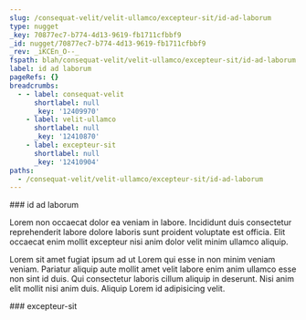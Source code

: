 ```yaml
---
slug: /consequat-velit/velit-ullamco/excepteur-sit/id-ad-laborum
type: nugget
_key: 70877ec7-b774-4d13-9619-fb1711cfbbf9
_id: nugget/70877ec7-b774-4d13-9619-fb1711cfbbf9
_rev: _iKCEn_O--_
fspath: blah/consequat-velit/velit-ullamco/excepteur-sit/id-ad-laborum.md
label: id ad laborum
pageRefs: {}
breadcrumbs:
  - - label: consequat-velit
      shortlabel: null
      _key: '12409970'
    - label: velit-ullamco
      shortlabel: null
      _key: '12410870'
    - label: excepteur-sit
      shortlabel: null
      _key: '12410904'
paths:
  - /consequat-velit/velit-ullamco/excepteur-sit/id-ad-laborum
---
```


<NuggetArea>
<Nugget slug="/consequat-velit/velit-ullamco/excepteur-sit/id-ad-laborum" type="nugget" _key="70877ec7-b774-4d13-9619-fb1711cfbbf9" _id="nugget/70877ec7-b774-4d13-9619-fb1711cfbbf9" _rev="_iKCEn_O--_" fspath="blah/consequat-velit/velit-ullamco/excepteur-sit/id-ad-laborum.md" label="id ad laborum" paths="/consequat-velit/velit-ullamco/excepteur-sit/id-ad-laborum">
<NuggetBody>
### id ad laborum

Lorem non occaecat dolor ea veniam in labore. Incididunt duis consectetur reprehenderit labore dolore laboris sunt proident voluptate est officia. Elit occaecat enim mollit excepteur nisi anim dolor velit minim ullamco aliquip.

Lorem sit amet fugiat ipsum ad ut Lorem qui esse in non minim veniam veniam. Pariatur aliquip aute mollit amet velit labore enim anim ullamco esse non sint id duis. Qui consectetur laboris cillum aliquip in deserunt. Nisi anim elit mollit nisi anim duis. Aliquip Lorem id adipisicing velit.

</NuggetBody>
<Breadcrumbs>
<Crumbs>
<Crumb _key="12409970" label="consequat-velit" /><Crumb _key="12410870" label="velit-ullamco" /><Crumb _key="12410904" label="excepteur-sit" />
</Crumbs>
</Breadcrumbs>
</Nugget>

<NuggetsInbound>
</NuggetsInbound>
<NuggetsOutbound>
</NuggetsOutbound>
</NuggetArea>
<PassagesInbound>
<Passage direction="inbound" type="passage" _key="12410904" _id="passage/12410904" _rev="_iKCEn_K--A" label="excepteur-sit" passage="excepteur-sit" fspath="blah/consequat-velit/velit-ullamco/excepteur-sit" paths="/consequat-velit/velit-ullamco/excepteur-sit" slug="/consequat-velit/velit-ullamco/excepteur-sit">
<NuggetBody>
### excepteur-sit

</NuggetBody>
<Breadcrumbs>
<Crumbs>
<Crumb _key="12409970" label="consequat-velit" /><Crumb _key="12410870" label="velit-ullamco" />
</Crumbs>
</Breadcrumbs>
</Passage>

</PassagesInbound>
<PassagesOutbound>
</PassagesOutbound>